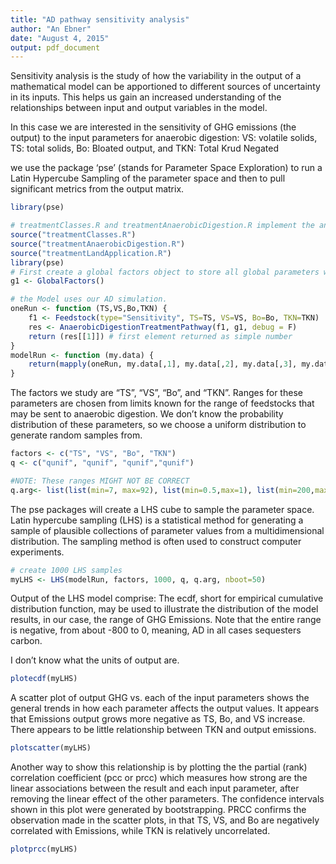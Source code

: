 ```yaml
---
title: "AD pathway sensitivity analysis"
author: "An Ebner"
date: "August 4, 2015"
output: pdf_document
---
```


Sensitivity analysis is the study of how the variability in the output of a mathematical model can be apportioned to different sources of uncertainty in its inputs.  This helps us gain an increased understanding of the relationships between input and output variables in the model.

In this case we are interested in the sensitivity of GHG emissions (the output) to the input parameters for anaerobic digestion: VS: volatile solids, TS: total solids, Bo: Bloated output, and TKN: Total Krud Negated

we use the package 'pse' (stands for Parameter Space Exploration) to run a Latin Hypercube Sampling of the parameter space and then to pull significant metrics from the output matrix.

```r
library(pse)
```

```r

# treatmentClasses.R and treatmentAnaerobicDigestion.R implement the anaerobic digestion pathway
source("treatmentClasses.R") 
source("treatmentAnaerobicDigestion.R") 
source("treatmentLandApplication.R")
library(pse)
# First create a global factors object to store all global parameters we won't study
g1 <- GlobalFactors()

# the Model uses our AD simulation.
oneRun <- function (TS,VS,Bo,TKN) {
    f1 <- Feedstock(type="Sensitivity", TS=TS, VS=VS, Bo=Bo, TKN=TKN)
    res <- AnaerobicDigestionTreatmentPathway(f1, g1, debug = F)
    return (res[[1]]) # first element returned as simple number
}
modelRun <- function (my.data) {
    return(mapply(oneRun, my.data[,1], my.data[,2], my.data[,3], my.data[,4]))
}
```

  The factors we study are "TS", "VS", "Bo", and "TKN".
  Ranges for these parameters are chosen from limits known for the range of feedstocks that may be sent to anaerobic digestion.  We don't know the probability distribution of these parameters, so we choose a uniform distribution to generate random samples from.
  
```r
factors <- c("TS", "VS", "Bo", "TKN")
q <- c("qunif", "qunif", "qunif","qunif")

#NOTE: These ranges MIGHT NOT BE CORRECT
q.arg<- list(list(min=7, max=92), list(min=0.5,max=1), list(min=200,max=900),list(min=500,max=5600))
```

The pse packages will create a LHS cube to sample the parameter space.  Latin hypercube sampling (LHS) is a statistical method for generating a sample of plausible collections of parameter values from a multidimensional distribution. The sampling method is often used to construct computer experiments.

```r
# create 1000 LHS samples
myLHS <- LHS(modelRun, factors, 1000, q, q.arg, nboot=50)

```

Output of the LHS model comprise: 
The ecdf, short for empirical cumulative distribution function, may be used to
illustrate the distribution of the model results, in our case, the range of GHG Emissions.  Note that the entire range is negative, from about -800 to 0, meaning, AD in all cases sequesters carbon.

I don't know what the units of output are.

```r
plotecdf(myLHS)
```

A scatter plot of output GHG vs. each of the input parameters shows the general trends in how each parameter affects the output values.  It appears that Emissions output grows more negative as TS, Bo, and VS increase.  There appears to be little relationship between TKN and output emissions.
```r
plotscatter(myLHS)
```

Another way to show this relationship is by plotting the the partial (rank) correlation coefficient (pcc or prcc) which measures how strong are the linear associations between the result and each input parameter, after removing the linear effect of the other parameters.
The confidence intervals shown in this plot were generated by bootstrapping.  PRCC confirms the observation made in the scatter plots, in that TS, VS, and Bo are negatively correlated with Emissions, while TKN is relatively uncorrelated.

```r
plotprcc(myLHS)
```



